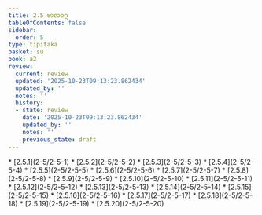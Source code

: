 ```yaml
---
title: 2.5 ဗာလဝဂ္ဂ
tableOfContents: false
sidebar:
  order: 5
type: tipitaka
basket: su
book: a2
review:
  current: review
  updated: '2025-10-23T09:13:23.862434'
  updated_by: ''
  notes: ''
  history:
  - state: review
    date: '2025-10-23T09:13:23.862434'
    updated_by: ''
    notes: ''
    previous_state: draft
---
```



<ReviewStatus review={frontmatter.review} showDetails={true} />

<HypothesisAnnotation frontmatter={frontmatter} />

<DynamicBreadcrumb />



<TableOfContents book="a2" section="2.5">
* [2.5.1](2-5/2-5-1)
* [2.5.2](2-5/2-5-2)
* [2.5.3](2-5/2-5-3)
* [2.5.4](2-5/2-5-4)
* [2.5.5](2-5/2-5-5)
* [2.5.6](2-5/2-5-6)
* [2.5.7](2-5/2-5-7)
* [2.5.8](2-5/2-5-8)
* [2.5.9](2-5/2-5-9)
* [2.5.10](2-5/2-5-10)
* [2.5.11](2-5/2-5-11)
* [2.5.12](2-5/2-5-12)
* [2.5.13](2-5/2-5-13)
* [2.5.14](2-5/2-5-14)
* [2.5.15](2-5/2-5-15)
* [2.5.16](2-5/2-5-16)
* [2.5.17](2-5/2-5-17)
* [2.5.18](2-5/2-5-18)
* [2.5.19](2-5/2-5-19)
* [2.5.20](2-5/2-5-20)
</TableOfContents>